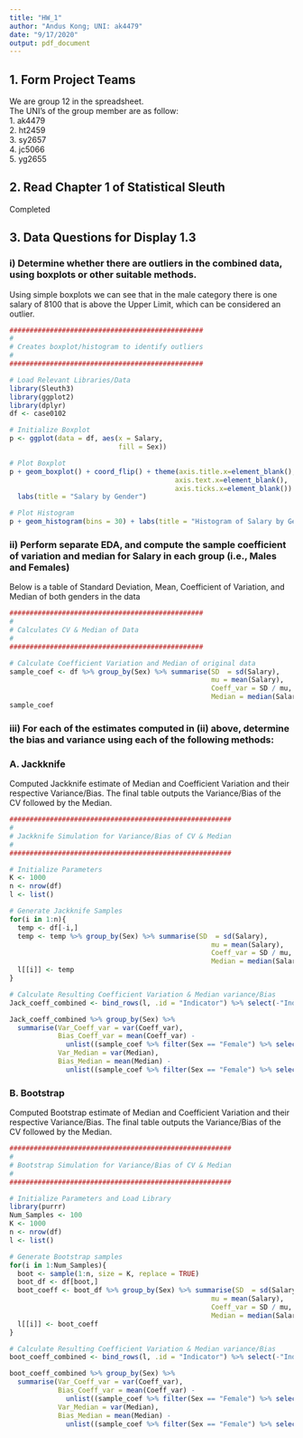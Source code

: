 ```yaml
---
title: "HW_1"
author: "Andus Kong; UNI: ak4479"
date: "9/17/2020"
output: pdf_document
---
```

## 1. Form Project Teams
We are group 12 in the spreadsheet.  
The UNI's of the group member are as follow:  
1. ak4479  
2. ht2459  
3. sy2657  
4. jc5066  
5. yg2655  

## 2. Read Chapter 1 of Statistical Sleuth
Completed

## 3. Data Questions for Display 1.3

### i) Determine whether there are outliers in the combined data,  using boxplots or other suitable methods.

Using simple boxplots we can see that in the male category there is one salary of 8100 that is above the Upper Limit, which can be considered an outlier.

```r
################################################
#
# Creates boxplot/histogram to identify outliers
#
################################################

# Load Relevant Libraries/Data
library(Sleuth3)
library(ggplot2)
library(dplyr)
df <- case0102

# Initialize Boxplot
p <- ggplot(data = df, aes(x = Salary,
                           fill = Sex))

# Plot Boxplot
p + geom_boxplot() + coord_flip() + theme(axis.title.x=element_blank(), 
                                         axis.text.x=element_blank(),
                                         axis.ticks.x=element_blank()) +
  labs(title = "Salary by Gender") 

# Plot Histogram
p + geom_histogram(bins = 30) + labs(title = "Histogram of Salary by Gender")
```

### ii) Perform separate EDA, and compute the sample coefficient of variation and median for Salary in each group (i.e., Males and Females)

Below is a table of Standard Deviation, Mean, Coefficient of Variation, and Median of both genders in the data
```r
################################################
#
# Calculates CV & Median of Data
#
################################################

# Calculate Coefficient Variation and Median of original data
sample_coef <- df %>% group_by(Sex) %>% summarise(SD  = sd(Salary),
                                                  mu = mean(Salary),
                                                  Coeff_var = SD / mu,
                                                  Median = median(Salary))
sample_coef
```

### iii) For each of the estimates computed in (ii) above, determine the bias and variance using each of the following methods:

### A. Jackknife

Computed Jackknife estimate of Median and Coefficient Variation and their respective Variance/Bias. The final table outputs the Variance/Bias of the CV followed by the Median.

```r
#######################################################
#
# Jackknife Simulation for Variance/Bias of CV & Median
#
#######################################################

# Initialize Parameters
K <- 1000
n <- nrow(df)
l <- list()

# Generate Jackknife Samples
for(i in 1:n){
  temp <- df[-i,]
  temp <- temp %>% group_by(Sex) %>% summarise(SD  = sd(Salary),
                                                  mu = mean(Salary),
                                                  Coeff_var = SD / mu,
                                                  Median = median(Salary))
  l[[i]] <- temp
}

# Calculate Resulting Coefficient Variation & Median variance/Bias
Jack_coeff_combined <- bind_rows(l, .id = "Indicator") %>% select(-"Indicator")

Jack_coeff_combined %>% group_by(Sex) %>%
  summarise(Var_Coeff_var = var(Coeff_var),
            Bias_Coeff_var = mean(Coeff_var) - 
              unlist((sample_coef %>% filter(Sex == "Female") %>% select(Coeff_var))),
            Var_Median = var(Median),
            Bias_Median = mean(Median) - 
              unlist((sample_coef %>% filter(Sex == "Female") %>% select(Median))))

```


### B. Bootstrap

Computed Bootstrap estimate of Median and Coefficient Variation and their respective Variance/Bias. The final table outputs the Variance/Bias of the CV followed by the Median.
```r
#######################################################
#
# Bootstrap Simulation for Variance/Bias of CV & Median
#
#######################################################

# Initialize Parameters and Load Library
library(purrr)
Num_Samples <- 100
K <- 1000
n <- nrow(df)
l <- list()

# Generate Bootstrap samples
for(i in 1:Num_Samples){
  boot <- sample(1:n, size = K, replace = TRUE)
  boot_df <- df[boot,]
  boot_coeff <- boot_df %>% group_by(Sex) %>% summarise(SD  = sd(Salary),
                                                  mu = mean(Salary),
                                                  Coeff_var = SD / mu,
                                                  Median = median(Salary))
  l[[i]] <- boot_coeff
}

# Calculate Resulting Coefficient Variation & Median variance/Bias
boot_coeff_combined <- bind_rows(l, .id = "Indicator") %>% select(-"Indicator")

boot_coeff_combined %>% group_by(Sex) %>%
  summarise(Var_Coeff_var = var(Coeff_var),
            Bias_Coeff_var = mean(Coeff_var) - 
              unlist((sample_coef %>% filter(Sex == "Female") %>% select(Coeff_var))),
            Var_Median = var(Median),
            Bias_Median = mean(Median) - 
              unlist((sample_coef %>% filter(Sex == "Female") %>% select(Median))))

```

